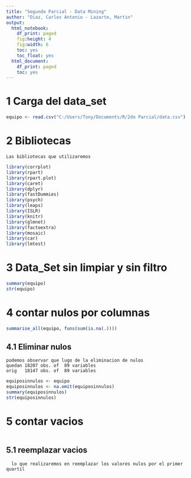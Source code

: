 ---
title: "Segundo Parcial - Data Mining"
author: "Diaz, Carlos Antonio - Lazarte, Martin"
output:
  html_notebook:
    df_print: paged
    fig:height: 4
    fig:width: 6
    toc: yes
    toc_float: yes
  html_document:
    df_print: paged
    toc: yes
---

# 1 Carga del data_set

```{r}
equipo <- read.csv("C:/Users/Tony/Documents/R/2do Parcial/data.csv")

```

# 2 Bibliotecas

    Las bibliotecas que utilizaremos
    
```{r}
library(corrplot)
library(rpart)
library(rpart.plot)
library(caret)
library(dplyr)
library(fastDummies)
library(psych)
library(leaps)
library(ISLR)
library(knitr)
library(glmnet)
library(factoextra)
library(mosaic)
library(car)
library(lmtest)

```
# 3 Data_Set sin limpiar y sin filtro

```{r}
summary(equipo)
str(equipo)
```
# 4 contar nulos por columnas
```{r}
summarise_all(equipo, funs(sum(is.na(.))))

```
## 4.1 Eliminar nulos

    podemos observar que lugo de la eliminacion de nulos 
    quedan 18207 obs. of  89 variables
    orig   18147 obs. of  89 variables
```{r}
equiposinnulos <- equipo
equiposinnulos <- na.omit(equiposinnulos)
summary(equiposinnulos)
str(equiposinnulos)

```


# 5 contar vacios 
```{r}

```
## 5.1 reemplazar vacios
      
      
      lo que realizaremos en reemplazar los valores nulos por el primer quartil
```{r}

```
```{r}

```
```{r}

```
```{r}

```




